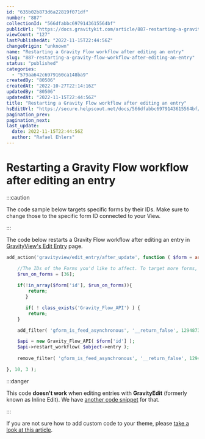 ```yaml
---
id: "635b02b873d6a22819f071df"
number: "887"
collectionId: "566dfabbc6979143615564bf"
publicUrl: "https://docs.gravitykit.com/article/887-restarting-a-gravity-flow-workflow-after-editing-an-entry"
viewCount: "127"
lastPublishedAt: "2022-11-15T22:44:56Z"
changeOrigin: "unknown"
name: "Restarting a Gravity Flow workflow after editing an entry"
slug: "887-restarting-a-gravity-flow-workflow-after-editing-an-entry"
status: "published"
categories: 
  - "579aa642c6979160ca148ba9"
createdBy: "80506"
createdAt: "2022-10-27T22:14:16Z"
updatedBy: "80506"
updatedAt: "2022-11-15T22:44:56Z"
title: "Restarting a Gravity Flow workflow after editing an entry"
hsEditUrl: "https://secure.helpscout.net/docs/566dfabbc6979143615564bf/article/635b02b873d6a22819f071df"
pagination_prev: 
pagination_next: 
last_update:
  date: 2022-11-15T22:44:56Z
  author: "Rafael Ehlers"
---
```


# Restarting a Gravity Flow workflow after editing an entry


:::caution

The code sample below targets specific forms by their IDs. Make sure to change those to the specific form ID connected to your View.

:::



The code below restarts a Gravity Flow workflow after editing an entry in [GravityView's Edit Entry](https://docs.gravitykit.com/article/77-user-edit-allow-users-to-edit-their-own-entries) page.

```php
add_action('gravityview/edit_entry/after_update', function ( $form = array(), $entry_id = array(), $object ) {

	//The IDs of the Forms you'd like to affect. To target more forms, use [36,81,12] as an example
	$run_on_forms = [36]; 
	
	if(!in_array($form['id'], $run_on_forms)){
		return;
       }

       if( ! class_exists('Gravity_Flow_API') ) {
		return;
	}

	add_filter( 'gform_is_feed_asynchronous', '__return_false', 1294873 );

	$api = new Gravity_Flow_API( $form['id'] );
	$api->restart_workflow( $object->entry );
	
	remove_filter( 'gform_is_feed_asynchronous', '__return_false', 1294873 );

}, 10, 3 );
```


:::danger

This code **doesn't work** when editing entries with **GravityEdit** (formerly known as Inline Edit). We have [another code snippet](https://docs.gravitykit.com/article/886-restarting-a-gravity-flow-workflow-after-editing-a-field-with-gravityedit) for that.

:::

  If you are not sure how to add custom code to your theme, please [take a look at this article](https://docs.gravitykit.com/article/210-where-to-put-code-samples).